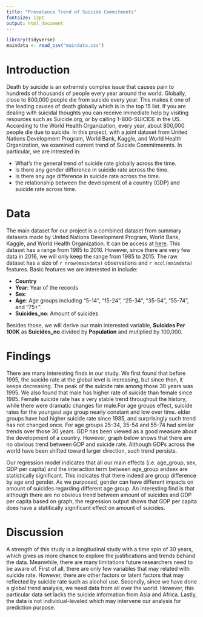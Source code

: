 ```yaml
---
title: "Prevalence Trend of Suicide Commitments"
fontsize: 12pt
output: html_document
---
```

```r
library(tidyverse)
maindata <- read_csv("maindata.csv")
```

# Introduction

Death by suicide is an extremely complex issue that causes pain to hundreds of thousands of people every year around the world. Globally, close to 800,000 people die from suicide every year. This makes it one of the leading causes of death globally which is in the top 15 list. If you are dealing with suicidal thoughts you can receive immediate help by visiting resources such as Suicide.org, or by calling 1-800-SUICIDE in the US. According to the World Health Organization, every year, about 800,000 people die due to suicide. In this project, with a joint dataset from United Nations Development Program, World Bank, Kaggle, and World Health Organization, we examined current trend of Suicide Commitmennts. In particular, we are intrested in:

- What's the general trend of suicide rate globally across the time.
- Is there any gender difference in suicide rate across the time.
- Is there any age difference in suicide rate across the time.
- the relationship between the development of a country (GDP) and suicide rate across time.

# Data

The main dataset for our project is a combined dataset from summary datasets made by United Nations Development Program, World Bank, Kaggle, and World Health Organization. It can be access at [here](https://www.kaggle.com/russellyates88/suicide-rates-overview-1985-to-2016). This dataset has a range from 1985 to 2016. However, since there are very few data in 2016, we will only keep the range from 1985 to 2015. The raw dataset has a size of `r nrow(maindata)` observations and `r ncol(maindata)` features. Basic features we are interested in include:

- **Country**
- **Year**: Year of the records
- **Sex**:
- **Age**: Age groups including "5-14", "15-24",  "25-34", "35-54", "55-74", and "75+".
- **Suicides_no**: Amount of suicides

Besides those, we will derive our main interested variable, **Suicides Per 100K** as **Suicides_no** divided by **Population** and mutiplied by 100,000.

# Findings

There are many interesting finds in our study. We first found that before 1995, the suicide rate at the global level is increasing, but since then, it keeps decreasing. The peak of the suicide rate among those 30 years was 1995. We also found that male has higher rate of suicide than female since 1985. Female suicide rate has a very stable trend throughout the history, while there were dramatic changes for male.For age groups effect, suicide rates for the youngest age group nearly constant  and low over time. elder groups have had higher suicide rate since 1985, and surprisingly such trend has not changed once. For age groups 25-34, 35-54 and 55-74 had similar trends over those 30 years. GDP has been viewed as a good measure about the development of a country. However, graph below shows that there are no obvious trend between GDP and suicide rate. Although GDPs across the world have been shifted toward larger direction, such trend persists.

Our regression model indicates that all our main effects (i.e. age_group, sex, GDP per capita) and the interaction term between age_group andsex are statistically significant. This indicates that there indeed are group difference by age and gender. As we purposed, gender can have different impacts on amount of suicides regarding different age group. An interesting find is that although there are no obvious trend between amount of suicides and GDP per capita based on graph, the regression output shows that GDP per capita does have a statitically significant effect on amount of suicides.

# Discussion

A strength of this study is a longitudinal study with a time spin of 30 years, which gives us more chance to explore the justifications and trends behand the data. Meanwhile, there are many limitations future researchers need to be aware of. First of all, there are only few variables that may related with suicide rate. However, there are other factors or latent factors that may reflected by suicide rate such as alcohol use. Secondly, since we have done a global trend analysis, we need data from all over the world. However, this particular data set lacks the suicide information from Asia and  Africa. Lastly, the data is not individual-leveled which may intervene our analysis for prediction purpose.




